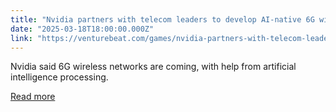 ```yaml
---
title: "Nvidia partners with telecom leaders to develop AI-native 6G wireless networks"
date: "2025-03-18T18:00:00.000Z"
link: "https://venturebeat.com/games/nvidia-partners-with-telecom-leaders-to-develop-ai-native-6g-wireless-networks/"
---
```


Nvidia said 6G wireless networks are coming, with help from artificial intelligence processing.

[Read more](https://venturebeat.com/games/nvidia-partners-with-telecom-leaders-to-develop-ai-native-6g-wireless-networks/)
